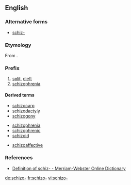 {{also|schizo}}
==English==

===Alternative forms===
* [[schiz-]]

===Etymology===

From {{etyl|grc}} {{term|lang=grc|sc=polytonic|σχίζω|tr=skhizō||I split}}.

===Prefix===
{{en-prefix}}

# [[split]], [[cleft]]
# [[schizophrenia]]

====Derived terms====
{{rel-top|Terms from sense "split"}}
*[[schizocarp]]
*[[schizodactyly]]
*[[schizogony]]
{{rel-mid}}
* [[schizophrenia]]
* [[schizophrenic]]
* [[schizoid]]
{{rel-bottom}}

{{rel-top|Terms from sense "schizophrenia"}}
*[[schizoaffective]]
{{rel-mid}}
{{rel-bottom}}

===References===
* [http://m-w.com/dictionary/schiz- Definition of schiz- - Merriam-Webster Online Dictionary]

[[de:schizo-]]
[[fr:schizo-]]
[[vi:schizo-]]